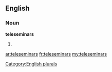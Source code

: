 ==English==

===Noun===
'''teleseminars'''

# {{plural of|[[teleseminar]]}}

[[Category:English plurals]]

[[ar:teleseminars]]
[[fr:teleseminars]]
[[my:teleseminars]]